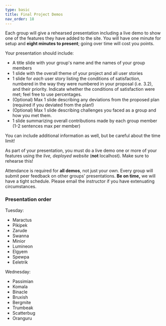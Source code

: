 ```yaml
---
type: basic
title: Final Project Demos
nav_order: 18
---
```


Each group will give a rehearsed presentation including a live demo to show one of the features they have added to the site. You will have one minute for setup and **eight minutes to present**; going over time will cost you points.

Your presentation should include:

 - A title slide with your group's name and the names of your group members
 - 1 slide with the overall theme of your project and all user stories
 - 1 slide for _each_ user story listing the conditions of satisfaction, numbered in the way they were numbered in your proposal (i.e. 3.2), and their priority. Indicate whether the conditions of satisfaction were met; feel free to use percentages.
 - (Optional) Max 1 slide describing any deviations from the proposed plan (required if you deviated from the plan!)
 - (Optional) Max 1 slide describing challenges you faced as a group and how you met them.
 - 1 slide summarizing overall contributions made by each group member (1-2 sentences max per member)

You can include additional information as well, but be careful about the time limit!

As part of your presentation, you must do a live demo one or more of your features using the *live, deployed website* (**not** localhost). Make sure to rehearse this!

Attendance is required for **all demos**, not just your own. Every group will submit peer feedback on other groups' presentations. **Be on time,** we will have a tight schedule. Please email the instructor if you have extenuating circumstances.

### Presentation order

Tuesday:
 - Maractus
 - Pikipek
 - Zarude
 - Swanna
 - Minior
 - Lumineon
 - Elgyem
 - Spewpa
 - Eeletrik

Wednesday:
 - Passimian
 - Komala
 - Binacle
 - Bruxish
 - Bergmite
 - Trumbeak
 - Scatterbug
 - Oranguru
